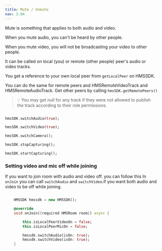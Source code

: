 ```yaml
---
title: Mute / Unmute
nav: 3.04
---
```


Mute is something that applies to both audio and video.

When you mute audio, you can't be heard by other people.

When you mute video, you will not be broadcasting your video to other people.

It can be called on local (you) or remote (other people) peer's audio or video tracks.

You get a reference to your own local peer from `getLocalPeer` on HMSSDK.

You can do the same for remote peers and HMSRemoteVideoTrack and HMSRemoteAudioTrack. Get other peers by calling `hmsSDK.getRemotePeers()`

> 💡 You may get null for any track if they were not allowed to publish the track according to their role permissions.


```dart

hmsSDK.switchAudio(true);

hmsSDK.switchVideo(true);

hmsSDK.switchCamera();

hmsSDK.stopCapturing();

hmsSDK.startCapturing();
````

### Setting video and mic off while joining

If you want to join room with audio and video off. you can follow this
In `onJoin` you can call `switchAudio` and `switchVideo`.if you want both audio and video to be off while joining.

```dart

    HMSSDK hmssdk = new HMSSDK();

    @override
    void onJoin({required HMSRoom room}) async {

        this.isLocalPeerVideoOn = false;
        this.isLocalPeerMicOn = false;

        hmssdk.switchAudio(isOn: true);
        hmssdk.switchVideo(isOn: true);
    }

```